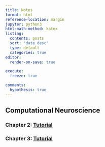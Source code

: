 ```yaml
---
title: Notes 
format: html
reference-location: margin
jupyter: python3
html-math-method: katex
listing:
  contents: posts
  sort: "date desc"
  type: default
  categories: true
editor:
  render-on-save: true

execute: 
  freeze: true 

comments:
  hypothesis: true
---
```



## Computational Neuroscience

### Chapter 2: [Tutorial](CompNeuro/chapter2.qmd) 
### Chapter 3: [Tutorial](CompNeuro/chapter3.qmd)

 





